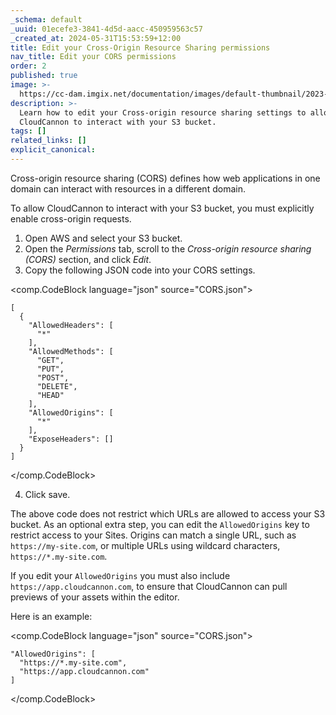 ```yaml
---
_schema: default
_uuid: 01ecefe3-3841-4d5d-aacc-450959563c57
_created_at: 2024-05-31T15:53:59+12:00
title: Edit your Cross-Origin Resource Sharing permissions
nav_title: Edit your CORS permissions
order: 2
published: true
image: >-
  https://cc-dam.imgix.net/documentation/images/default-thumbnail/2023-Q4/CloudCannon-Documentation-Thumbnail.png
description: >-
  Learn how to edit your Cross-origin resource sharing settings to allow
  CloudCannon to interact with your S3 bucket.
tags: []
related_links: []
explicit_canonical:
---
```

Cross-origin resource sharing (CORS) defines how web applications in one domain can interact with resources in a different domain.

To allow CloudCannon to interact with your S3 bucket, you must explicitly enable cross-origin requests.

1. Open AWS and select your S3 bucket.
2. Open the *Permissions* tab, scroll to the *Cross-origin resource sharing (CORS)* section, and click *Edit*.
3. Copy the following JSON code into your CORS settings.

<comp.CodeBlock language="json" source="CORS.json">
```
[
  {
    "AllowedHeaders": [
      "*"
    ],
    "AllowedMethods": [
      "GET",
      "PUT",
      "POST",
      "DELETE",
      "HEAD"
    ],
    "AllowedOrigins": [
      "*"
    ],
    "ExposeHeaders": []
  }
]
```
</comp.CodeBlock>

4. Click save.

The above code does not restrict which URLs are allowed to access your S3 bucket. As an optional extra step, you can edit the `AllowedOrigins` key to restrict access to your Sites. Origins can match a single URL, such as `https://my-site.com`, or multiple URLs using wildcard characters, `https://*.my-site.com`.

If you edit your `AllowedOrigins` you must also include `https://app.cloudcannon.com`, to ensure that CloudCannon can pull previews of your assets within the editor.

Here is an example:

<comp.CodeBlock language="json" source="CORS.json">
```
"AllowedOrigins": [
  "https://*.my-site.com",
  "https://app.cloudcannon.com"
]
```
</comp.CodeBlock>